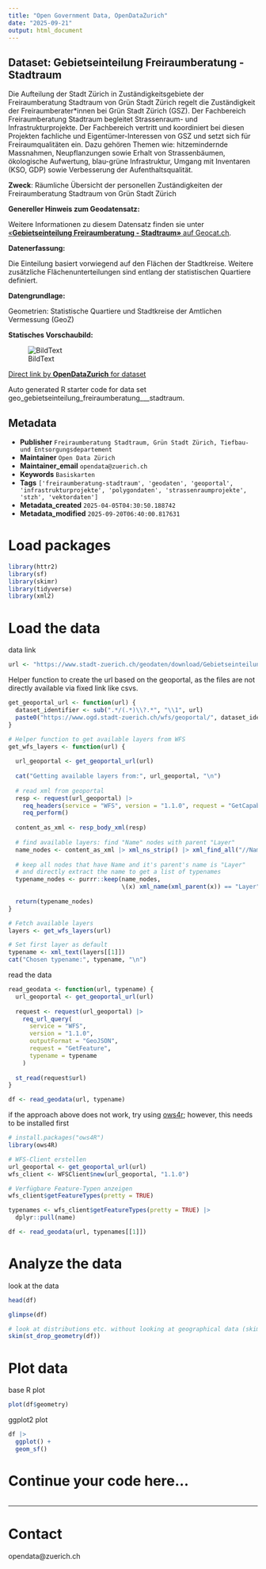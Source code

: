 ```yaml
---
title: "Open Government Data, OpenDataZurich"
date: "2025-09-21"
output: html_document
---
```


## Dataset: Gebietseinteilung Freiraumberatung - Stadtraum

Die Aufteilung der Stadt Zürich in Zuständigkeitsgebiete der Freiraumberatung Stadtraum von Grün Stadt Zürich regelt die Zuständigkeit der Freiraumberater*innen bei Grün Stadt Zürich (GSZ). Der Fachbereich Freiraumberatung Stadtraum begleitet Strassenraum- und Infrastrukturprojekte. Der Fachbereich vertritt und koordiniert bei diesen Projekten fachliche und Eigentümer-Interessen von GSZ und setzt sich für Freiraumqualitäten ein. Dazu gehören Themen wie: hitzemindernde Massnahmen, Neupflanzungen sowie Erhalt von Strassenbäumen, ökologische Aufwertung, blau-grüne Infrastruktur, Umgang mit Inventaren (KSO, GDP) sowie Verbesserung der Aufenthaltsqualität.

**Zweck**: Räumliche Übersicht der personellen Zuständigkeiten der Freiraumberatung Stadtraum von Grün Stadt Zürich

**Genereller Hinweis zum Geodatensatz:**


Weitere Informationen zu diesem Datensatz finden sie unter [«**Gebietseinteilung Freiraumberatung - Stadtraum»** auf Geocat.ch](https://www.geocat.ch/geonetwork/srv/ger/catalog.search#/metadata/cd372e3f-a04d-481f-9aa4-2709bbf2e84b).				
			   

**Datenerfassung:**

Die Einteilung basiert vorwiegend auf den Flächen der Stadtkreise. Weitere zusätzliche Flächenunterteilungen sind entlang der statistischen Quartiere definiert.

**Datengrundlage:**

Geometrien: Statistische Quartiere und Stadtkreise der Amtlichen Vermessung (GeoZ)

**Statisches Vorschaubild:**

![BildText](https://www.gis.stadt-zuerich.ch/zueriplan_docs/geocat/cd372e3f-a04d-481f-9aa4-2709bbf2e84b.png)



[Direct link by **OpenDataZurich** for dataset](https://data.stadt-zuerich.ch/dataset/geo_gebietseinteilung_freiraumberatung___stadtraum)

Auto generated R starter code for data set geo_gebietseinteilung_freiraumberatung___stadtraum.

## Metadata

- **Publisher** `Freiraumberatung Stadtraum, Grün Stadt Zürich, Tiefbau- und Entsorgungsdepartement`
- **Maintainer** `Open Data Zürich`
- **Maintainer_email** `opendata@zuerich.ch`
- **Keywords** `Basis­karten`
- **Tags** `['freiraumberatung-stadtraum', 'geodaten', 'geoportal', 'infrastrukturprojekte', 'polygondaten', 'strassenraumprojekte', 'stzh', 'vektordaten']`
- **Metadata_created** `2025-04-05T04:30:50.188742`
- **Metadata_modified** `2025-09-20T06:40:00.817631`


# Load packages

```r
library(httr2)
library(sf)
library(skimr)
library(tidyverse)
library(xml2)
```

# Load the data

data link
```r
url <- "https://www.stadt-zuerich.ch/geodaten/download/Gebietseinteilung_Freiraumberatung___Stadtraum?format=geojson_link"
```


Helper function to create the url based on the geoportal, as the files are not directly available via fixed link like csvs.
```r
get_geoportal_url <- function(url) {
  dataset_identifier <- sub(".*/(.*)\\?.*", "\\1", url)
  paste0("https://www.ogd.stadt-zuerich.ch/wfs/geoportal/", dataset_identifier)
}
```

```r
# Helper function to get available layers from WFS
get_wfs_layers <- function(url) {
  
  url_geoportal <- get_geoportal_url(url)
  
  cat("Getting available layers from:", url_geoportal, "\n")
  
  # read xml from geoportal
  resp <- request(url_geoportal) |> 
    req_headers(service = "WFS", version = "1.1.0", request = "GetCapabilities") |> 
    req_perform()
  
  content_as_xml <- resp_body_xml(resp)
  
  # find available layers: find "Name" nodes with parent "Layer"
  name_nodes <- content_as_xml |> xml_ns_strip() |> xml_find_all("//Name")
  
  # keep all nodes that have Name and it's parent's name is "Layer"
  # and directly extract the name to get a list of typenames
  typename_nodes <- purrr::keep(name_nodes,
                                \(x) xml_name(xml_parent(x)) == "Layer")
  
  return(typename_nodes)
}

# Fetch available layers
layers <- get_wfs_layers(url)

# Set first layer as default
typename <- xml_text(layers[[1]])
cat("Chosen typename:", typename, "\n")
```

read the data
```r
read_geodata <- function(url, typename) {
  url_geoportal <- get_geoportal_url(url)
  
  request <- request(url_geoportal) |>
    req_url_query(
      service = "WFS",
      version = "1.1.0",
      outputFormat = "GeoJSON",
      request = "GetFeature",
      typename = typename
    )
  
  st_read(request$url)
}

df <- read_geodata(url, typename)
```

if the approach above does not work, try using [ows4r](https://eblondel.github.io/ows4R/); however, this needs to be installed first
```r
# install.packages("ows4R")
library(ows4R)

# WFS-Client erstellen
url_geoportal <- get_geoportal_url(url)
wfs_client <- WFSClient$new(url_geoportal, "1.1.0")

# Verfügbare Feature-Typen anzeigen
wfs_client$getFeatureTypes(pretty = TRUE)

typenames <- wfs_client$getFeatureTypes(pretty = TRUE) |> 
  dplyr::pull(name)

df <- read_geodata(url, typenames[[1]])
```

# Analyze the data

look at the data
```r
head(df)
```

```r
glimpse(df)
```

```r
# look at distributions etc. without looking at geographical data (skim cannot deal with geometries)
skim(st_drop_geometry(df))
```

# Plot data

base R plot
```r
plot(df$geometry)
```

ggplot2 plot
```r
df |>
  ggplot() +
  geom_sf()
```

# Continue your code here...

```r

```

------------------------------------------------------------------------

# Contact

opendata@zuerich.ch
